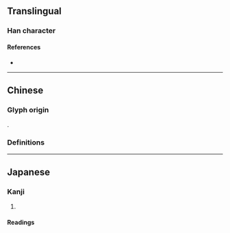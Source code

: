 {{also|歟}}
{{character info}}
==Translingual==

===Han character===
{{Han char|rn=76|rad=欠|as=03|sn=7|four=|canj=XYMNO,YMNO|ids=⿰与欠}}

====References====
* {{Han ref|kx=0566.080|dkj=16012|hdz=32134.040|uh=6B24|ud=27428}}

----

==Chinese==

===Glyph origin===
{{Han simp|歟|f=與|t=与}}.

===Definitions===
{{zh-see|歟}}

----

==Japanese==
{{ja-kanji forms|欤|歟}}

===Kanji===
{{ja-kanji|grade=|rs=欠03|kyu=歟}}

# {{rfdef|ja|sort=欠03}}

====Readings====
{{ja-readings
|goon=よ
|kanon=よ
|kun=か-, や-
}}
